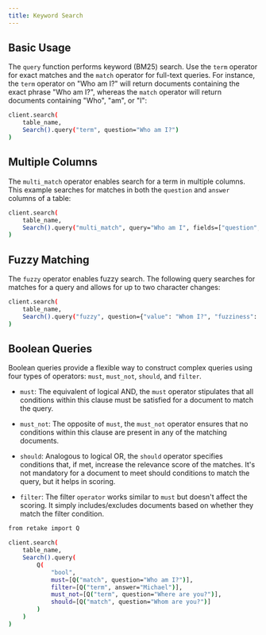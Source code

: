 ```yaml
---
title: Keyword Search
---
```


## Basic Usage

The `query` function performs keyword (BM25) search. Use the `term` operator for exact matches
and the `match` operator for full-text queries. For instance, the `term` operator on "Who am I?" will
return documents containing the exact phrase "Who am I?", whereas the `match` operator will return
documents containing "Who", "am", or "I":

```bash
client.search(
    table_name,
    Search().query("term", question="Who am I?")
)
```

## Multiple Columns

The `multi_match` operator enables search for a term in multiple columns. This example searches
for matches in both the `question` and `answer` columns of a table:

```bash
client.search(
    table_name,
    Search().query("multi_match", query="Who am I", fields=["question", "answer"])
)
```

## Fuzzy Matching

The `fuzzy` operator enables fuzzy search. The following query searches for matches for a query
and allows for up to two character changes:

```bash
client.search(
    table_name,
    Search().query("fuzzy", question={"value": "Whom I?", "fuzziness": 2})
)
```

## Boolean Queries

Boolean queries provide a flexible way to construct complex queries using four types of operators: `must`, `must_not`, `should`, and `filter`.

- `must`: The equivalent of logical AND, the `must` operator stipulates that all conditions within this clause must be satisfied for a document to match the query.

- `must_not`: The opposite of `must`, the `must_not` operator ensures that no conditions within this clause are present in any of the matching documents.

- `should`: Analogous to logical OR, the `should` operator specifies conditions that, if met, increase the relevance score of the matches. It's not mandatory for a document to meet should conditions to match the query, but it helps in scoring.

- `filter`: The filter `operator` works similar to `must` but doesn't affect the scoring. It simply includes/excludes documents based on whether they match the filter condition.

```bash
from retake import Q

client.search(
    table_name,
    Search().query(
        Q(
            "bool",
            must=[Q("match", question="Who am I?")],
            filter=[Q("term", answer="Michael")],
            must_not=[Q("term", question="Where are you?")],
            should=[Q("match", question="Whom are you?")]
        )
    )
)
```
